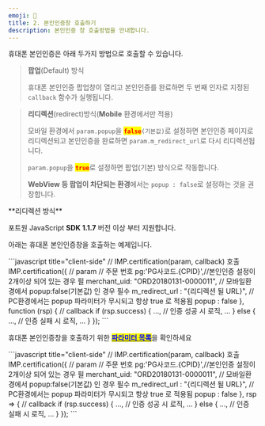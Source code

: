 ```yaml
---
emoji: 🥏
title: 2. 본인인증창 호출하기
description: 본인인증 창 호출방법을 안내합니다.
---
```




휴대폰 본인인증은 아래 두가지 방법으로 호출할 수 있습니다.

> **팝업**(Default) 방식
>
> 휴대폰 본인인증 팝업창이 열리고 본인인증를 완료하면 두 번째 인자로 지정된 `callback` 함수가 실행됩니다.

> **리디렉션**(redirect)방식(**Mobile** 환경에서만 적용)
>
> 모바일 환경에서 `param.popup`을 <mark style="color:red;">**`false`**</mark>`(기본값)`로 설정하면 본인인증 페이지로 리디렉션되고 본인인증을 완료하면 `param.m_redirect_url`로 다시 리디렉션됩니다.
>
> `param.popup`을 <mark style="color:red;">**`true`**</mark>로 설정하면 팝업(기본) 방식으로 작동합니다.
>
> **WebView 등 팝업이 차단되는 환경**에서는 `popup : false`로 설정하는 것을 권장합니다.

<Hint style="warning">
**리디렉션 방식**

포트원 JavaScript **SDK 1.1.7** 버전 이상 부터 지원합니다.

</Hint>

아래는 휴대폰 본인인증창을 호출하는 예제입니다.

<Tabs>
<Tab title="JavaScript">
```javascript title="client-side"
// IMP.certification(param, callback) 호출
  IMP.certification({ // param
    // 주문 번호
    pg:'PG사코드.{CPID}',//본인인증 설정이 2개이상 되어 있는 경우 필
    merchant_uid: "ORD20180131-0000011", 
    // 모바일환경에서 popup:false(기본값) 인 경우 필수
    m_redirect_url : "{리디렉션 될 URL}", 
    // PC환경에서는 popup 파라미터가 무시되고 항상 true 로 적용됨
    popup : false 
  }, function (rsp) { // callback
    if (rsp.success) {
      ...,
      // 인증 성공 시 로직,
      ...
    } else {
      ...,
      // 인증 실패 시 로직,
      ...
    }
  });
```

휴대폰 본인인증창을 호출하기 위한 [<mark style="color:blue;">**파라미터 목록**</mark>](../../sdk/javascript-sdk/cft)을 확인하세요

</Tab>

<Tab title="JS ES Next">
```javascript title="client-side"
 // IMP.certification(param, callback) 호출
  IMP.certification({ // param
    // 주문 번호
    pg:'PG사코드.{CPID}',//본인인증 설정이 2개이상 되어 있는 경우 필
    merchant_uid: "ORD20180131-0000011", 
    // 모바일환경에서 popup:false(기본값) 인 경우 필수
    m_redirect_url : "{리디렉션 될 URL}", 
    // PC환경에서는 popup 파라미터가 무시되고 항상 true 로 적용됨
    popup : false 
  }, rsp => { // callback
    if (rsp.success) {
      ...,
      // 인증 성공 시 로직,
      ...
    } else {
      ...,
      // 인증 실패 시 로직,
      ...
    }
  });
```

</Tab>
</Tabs>
